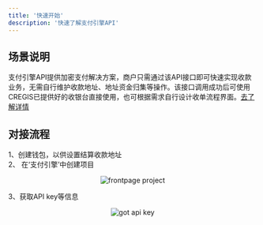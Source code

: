 ```yaml
---
title: '快速开始'
description: '快速了解支付引擎API'
---
```


## 场景说明

支付引擎API提供加密支付解决方案，商户只需通过该API接口即可快速实现收款业务，无需自行维护收款地址、地址资金归集等操作。该接口调用成功后可使用CREGIS已提供好的收银台直接使用，也可根据需求自行设计收单流程界面。<a href='https://support.cregis.com/cregis-wallet-guide/zh-cn/payment_engine/introduction' target='_blank'>去了解详情</a>

## 对接流程
1、创建钱包，以供设置结算收款地址 <br/>
2、 在‘支付引擎’中创建项目
<p align="center">
    <img
        src="../../../images/api-payment.png"
        alt="frontpage project" width="auto" height="auto"
    />
</p>
3、获取API key等信息
<p align="center">
    <img
        src="../../../images/payment-develop.png"
        alt="got api key" width="auto" height="auto"
    />
</p>
